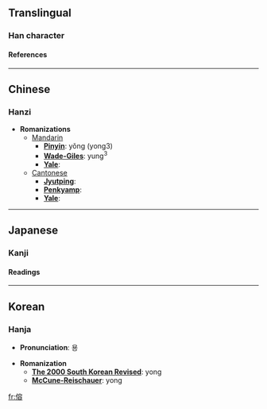 ==Translingual==
===Han character===
{{Han char|rad=人|as=10|sn=12|four=2326<sub>8</sub>|canj=人十金口 (OJCR)}}
====References====
{{Han ref|kx=0113.250|dkj=00970|dj=0241.140|hdz=10206.040|uh=509B|ud=20635|bh=D851|bd=55377}}
----

==Chinese==
===Hanzi===


* '''Romanizations'''
** [[Mandarin]]
*** '''[[Pinyin]]''': yǒng (yong3)
*** '''[[Wade-Giles]]''': yung<sup>3</sup>
*** '''[[Yale]]''': 
**[[Cantonese]]
***'''[[Jyutping]]''':
***'''[[Penkyamp]]''': 
***'''[[Yale]]''': 


----
==Japanese==
===Kanji===
{{ja-kanji|grade=|rs=人10}}
====Readings====
{{ja-readings|on=[[よう]] (yō), [[ゆ]] (yu)|kun=[[かがむ]] (kagamu)}}


----
==Korean==
===Hanja===

* '''Pronunciation''': 용

* '''Romanization'''
** '''[[The 2000 South Korean Revised Romanization|The 2000 South Korean Revised]]''': yong
** '''[[McCune-Reischauer]]''': yong


[[fr:傛]]